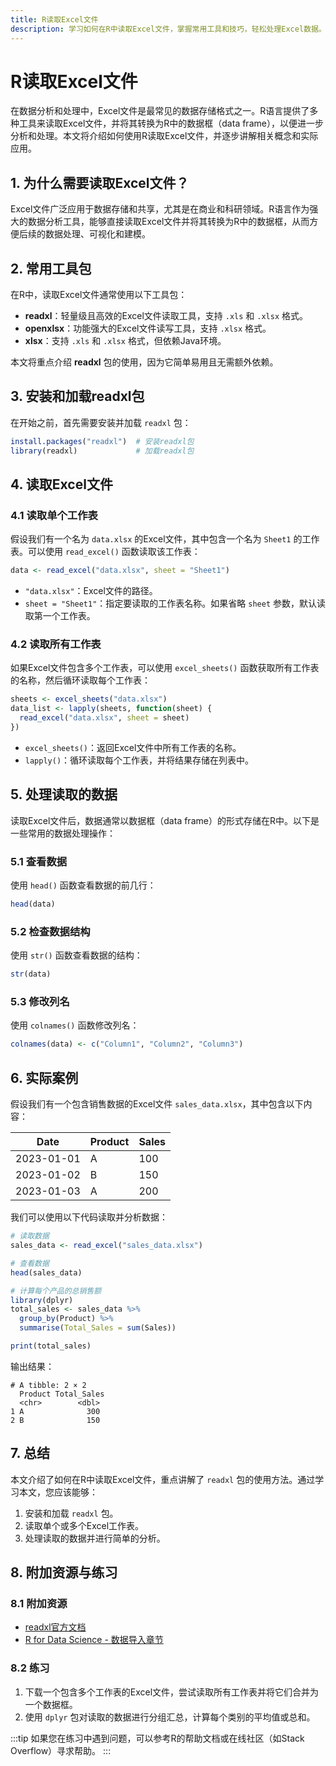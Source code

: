 ```yaml
---
title: R读取Excel文件
description: 学习如何在R中读取Excel文件，掌握常用工具和技巧，轻松处理Excel数据。
---
```


# R读取Excel文件

在数据分析和处理中，Excel文件是最常见的数据存储格式之一。R语言提供了多种工具来读取Excel文件，并将其转换为R中的数据框（data frame），以便进一步分析和处理。本文将介绍如何使用R读取Excel文件，并逐步讲解相关概念和实际应用。

## 1. 为什么需要读取Excel文件？

Excel文件广泛应用于数据存储和共享，尤其是在商业和科研领域。R语言作为强大的数据分析工具，能够直接读取Excel文件并将其转换为R中的数据框，从而方便后续的数据处理、可视化和建模。

## 2. 常用工具包

在R中，读取Excel文件通常使用以下工具包：

- **readxl**：轻量级且高效的Excel文件读取工具，支持 `.xls` 和 `.xlsx` 格式。
- **openxlsx**：功能强大的Excel文件读写工具，支持 `.xlsx` 格式。
- **xlsx**：支持 `.xls` 和 `.xlsx` 格式，但依赖Java环境。

本文将重点介绍 **readxl** 包的使用，因为它简单易用且无需额外依赖。

## 3. 安装和加载readxl包

在开始之前，首先需要安装并加载 `readxl` 包：

```r
install.packages("readxl")  # 安装readxl包
library(readxl)             # 加载readxl包
```

## 4. 读取Excel文件

### 4.1 读取单个工作表

假设我们有一个名为 `data.xlsx` 的Excel文件，其中包含一个名为 `Sheet1` 的工作表。可以使用 `read_excel()` 函数读取该工作表：

```r
data <- read_excel("data.xlsx", sheet = "Sheet1")
```

- `"data.xlsx"`：Excel文件的路径。
- `sheet = "Sheet1"`：指定要读取的工作表名称。如果省略 `sheet` 参数，默认读取第一个工作表。

### 4.2 读取所有工作表

如果Excel文件包含多个工作表，可以使用 `excel_sheets()` 函数获取所有工作表的名称，然后循环读取每个工作表：

```r
sheets <- excel_sheets("data.xlsx")
data_list <- lapply(sheets, function(sheet) {
  read_excel("data.xlsx", sheet = sheet)
})
```

- `excel_sheets()`：返回Excel文件中所有工作表的名称。
- `lapply()`：循环读取每个工作表，并将结果存储在列表中。

## 5. 处理读取的数据

读取Excel文件后，数据通常以数据框（data frame）的形式存储在R中。以下是一些常用的数据处理操作：

### 5.1 查看数据

使用 `head()` 函数查看数据的前几行：

```r
head(data)
```

### 5.2 检查数据结构

使用 `str()` 函数查看数据的结构：

```r
str(data)
```

### 5.3 修改列名

使用 `colnames()` 函数修改列名：

```r
colnames(data) <- c("Column1", "Column2", "Column3")
```

## 6. 实际案例

假设我们有一个包含销售数据的Excel文件 `sales_data.xlsx`，其中包含以下内容：

| Date       | Product  | Sales |
|------------|----------|-------|
| 2023-01-01 | A        | 100   |
| 2023-01-02 | B        | 150   |
| 2023-01-03 | A        | 200   |

我们可以使用以下代码读取并分析数据：

```r
# 读取数据
sales_data <- read_excel("sales_data.xlsx")

# 查看数据
head(sales_data)

# 计算每个产品的总销售额
library(dplyr)
total_sales <- sales_data %>%
  group_by(Product) %>%
  summarise(Total_Sales = sum(Sales))

print(total_sales)
```

输出结果：

```
# A tibble: 2 × 2
  Product Total_Sales
  <chr>        <dbl>
1 A              300
2 B              150
```

## 7. 总结

本文介绍了如何在R中读取Excel文件，重点讲解了 `readxl` 包的使用方法。通过学习本文，您应该能够：

1. 安装和加载 `readxl` 包。
2. 读取单个或多个Excel工作表。
3. 处理读取的数据并进行简单的分析。

## 8. 附加资源与练习

### 8.1 附加资源

- [readxl官方文档](https://readxl.tidyverse.org/)
- [R for Data Science - 数据导入章节](https://r4ds.had.co.nz/data-import.html)

### 8.2 练习

1. 下载一个包含多个工作表的Excel文件，尝试读取所有工作表并将它们合并为一个数据框。
2. 使用 `dplyr` 包对读取的数据进行分组汇总，计算每个类别的平均值或总和。

:::tip
如果您在练习中遇到问题，可以参考R的帮助文档或在线社区（如Stack Overflow）寻求帮助。
:::